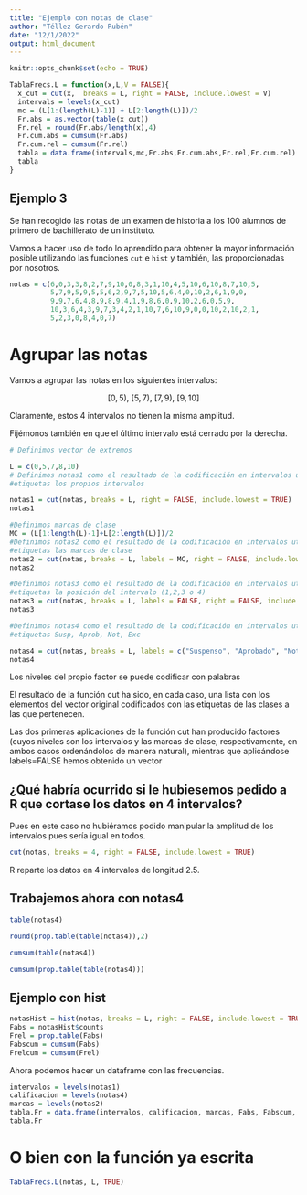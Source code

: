 ---
title: "Ejemplo con notas de clase"
author: "Téllez Gerardo Rubén"
date: "12/1/2022"
output: html_document
---

```{r setup, include=FALSE}
knitr::opts_chunk$set(echo = TRUE)
```

```{r}
TablaFrecs.L = function(x,L,V = FALSE){
  x_cut = cut(x,  breaks = L, right = FALSE, include.lowest = V)
  intervals = levels(x_cut)
  mc = (L[1:(length(L)-1)] + L[2:length(L)])/2
  Fr.abs = as.vector(table(x_cut))
  Fr.rel = round(Fr.abs/length(x),4)
  Fr.cum.abs = cumsum(Fr.abs)
  Fr.cum.rel = cumsum(Fr.rel)
  tabla = data.frame(intervals,mc,Fr.abs,Fr.cum.abs,Fr.rel,Fr.cum.rel)
  tabla
}
```


## Ejemplo 3

Se han recogido las notas de un examen de historia a los 100 alumnos de primero de bachillerato de un instituto.

Vamos a hacer uso de todo lo aprendido para obtener la mayor información posible utilizando las funciones `cut` e `hist` y también, las proporcionadas por nosotros.

```{r}
notas = c(6,0,3,3,8,2,7,9,10,0,8,3,1,10,4,5,10,6,10,8,7,10,5,
          5,7,9,5,9,5,5,6,2,9,7,5,10,5,6,4,0,10,2,6,1,9,0,
          9,9,7,6,4,8,9,8,9,4,1,9,8,6,0,9,10,2,6,0,5,9,
          10,3,6,4,3,9,7,3,4,2,1,10,7,6,10,9,0,0,10,2,10,2,1,
          5,2,3,0,8,4,0,7)
```

# Agrupar las notas

Vamos a agrupar las notas en los siguientes intervalos:

$$[0,5),\ [5,7),\ [7,9),\ [9,10]$$

Claramente, estos 4 intervalos no tienen la misma amplitud.

Fijémonos también en que el último intervalo está cerrado por la derecha.

```{r}
# Definimos vector de extremos

L = c(0,5,7,8,10)
# Definimos notas1 como el resultado de la codificación en intervalos utilizados como 
#etiquetas los propios intervalos

notas1 = cut(notas, breaks = L, right = FALSE, include.lowest = TRUE)
notas1
```

```{r}
#Definimos marcas de clase
MC = (L[1:length(L)-1]+L[2:length(L)])/2
#Definimos notas2 como el resultado de la codificación en intervalos utilizando como
#etiquetas las marcas de clase
notas2 = cut(notas, breaks = L, labels = MC, right = FALSE, include.lowest = TRUE, notas2)
notas2
```

```{r}
#Definimos notas3 como el resultado de la codificación en intervalos utilizando como
#etiquetas la posición del intervalo (1,2,3 o 4)
notas3 = cut(notas, breaks = L, labels = FALSE, right = FALSE, include.lowest = TRUE)
notas3
```


```{r}
#Definimos notas4 como el resultado de la codificación en intervalos utilizando como
#etiquetas Susp, Aprob, Not, Exc

notas4 = cut(notas, breaks = L, labels = c("Suspenso", "Aprobado", "Notable", "Excelente"), right = FALSE, include.lowest = TRUE)
notas4

```

Los niveles del propio factor se puede codificar con palabras

El resultado de la función cut ha sido, en cada caso, una lista con los elementos del vector original codificados con las etiquetas de las clases a las que pertenecen.

Las dos primeras aplicaciones de la función cut han producido factores (cuyos niveles son los intervalos y las marcas de clase, respectivamente, en ambos casos ordenándolos de manera natural), mientras que aplicándose labels=FALSE hemos obtenido un vector

## ¿Qué habría ocurrido si le hubiesemos pedido a R que cortase los datos en 4 intervalos?

Pues en este caso no hubiéramos podido manipular la amplitud de los intervalos pues sería igual en todos.

```{r}
cut(notas, breaks = 4, right = FALSE, include.lowest = TRUE)
```

R reparte los datos en 4 intervalos de longitud 2.5.

## Trabajemos ahora con notas4

```{r}
table(notas4)
```

```{r}
round(prop.table(table(notas4)),2)
```

```{r}
cumsum(table(notas4))
```

```{r}
cumsum(prop.table(table(notas4)))
```

## Ejemplo con hist

```{r}
notasHist = hist(notas, breaks = L, right = FALSE, include.lowest = TRUE, plot = FALSE)
Fabs = notasHist$counts
Frel = prop.table(Fabs)
Fabscum = cumsum(Fabs)
Frelcum = cumsum(Frel)
```

Ahora podemos hacer un dataframe con las frecuencias.

```{r}
intervalos = levels(notas1)
calificacion = levels(notas4)
marcas = levels(notas2)
tabla.Fr = data.frame(intervalos, calificacion, marcas, Fabs, Fabscum, Frel, Frelcum)
tabla.Fr
```

# O bien con la función ya escrita

```{r}
TablaFrecs.L(notas, L, TRUE)
```

